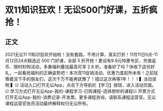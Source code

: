 # 双11知识狂欢！无讼500门好课，五折疯抢！
## 正文
2021无讼11·11知识狂欢开始啦！没有套路，不用计算，真实打折！11月11日0点-11月12日24点精选近 500 门好课，全部 5 折开抢！更设有9.9元特惠专区、充值返币、限时秒购活动，多重福利叠加最高可享 2.8 折。准备好了吗？快收下这份好礼，一起看抢福利的正确姿势吧！本次双11促销活动，优惠力度前所未有！之前犹豫着没下手的朋友们，这次千万不能再犹豫了！错过这次再等1年！！！▍活动说明  ▍☑ 活动入口打开无讼App，点击下方导航栏【学习】按钮，进入活动页面。☑ 学习方式打开无讼App-我的-课程学习-已购课程-选择想听的课程☑ 开票方式打开无讼App-我的-消费记录-开发票。更多课程咨询，请联系课程运营官。无讼课程运营官张亮活动最终解释权归无讼所有。